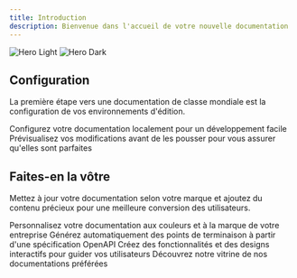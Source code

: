 ```yaml
---
title: Introduction
description: Bienvenue dans l'accueil de votre nouvelle documentation
---
```


<img className="block dark:hidden" src="/images/hero-light.png" alt="Hero Light" />

<img className="hidden dark:block" src="/images/hero-dark.png" alt="Hero Dark" />

## Configuration

La première étape vers une documentation de classe mondiale est la configuration de vos environnements d'édition.

<CardGroup cols={2}>
  <Card title="Edit Your Docs" icon="pen-to-square" href="https://mintlify.com/docs/quickstart">
    Configurez votre documentation localement pour un développement facile
  </Card>

  <Card title="Preview Changes" icon="image" href="https://mintlify.com/docs/development">
    Prévisualisez vos modifications avant de les pousser pour vous assurer qu'elles sont parfaites
  </Card>
</CardGroup>

## Faites-en la vôtre

Mettez à jour votre documentation selon votre marque et ajoutez du contenu précieux pour une meilleure conversion des utilisateurs.

<CardGroup cols={2}>
  <Card title="Customize Style" icon="palette" href="https://mintlify.com/docs/settings/global">
    Personnalisez votre documentation aux couleurs et à la marque de votre entreprise
  </Card>

  <Card title="Reference APIs" icon="code" href="https://mintlify.com/docs/api-playground/openapi">
    Générez automatiquement des points de terminaison à partir d'une spécification OpenAPI
  </Card>

  <Card title="Add Components" icon="screwdriver-wrench" href="https://mintlify.com/docs/content/components/accordions">
    Créez des fonctionnalités et des designs interactifs pour guider vos utilisateurs
  </Card>

  <Card title="Get Inspiration" icon="stars" href="https://mintlify.com/customers">
    Découvrez notre vitrine de nos documentations préférées
  </Card>
</CardGroup>
